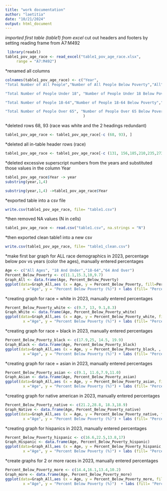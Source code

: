 ```yaml
---
title: "work documentation"
author: "laetitia"
date: "10/21/2024"
output: html_document
---
```



*imported first table (table1) from excel
*cut out headers and footers by setting reading frame from A7:M492
```r
 library(readxl)
table1_pov_age_race <- read_excel("table1_pov_age_race.xlsx", 
     range = "A7:M492")
```


*renamed all columns
```r
colnames(table1_pov_age_race) <- c("Year",
"Total Number of All People","Number of All People Below Poverty","All", 

"Total Number of People Under 18", "Number of People Under 18 Below Poverty","Under_18",

"Total Number of People 18-64","Number of People 18-64 Below Poverty","18_64", 

"Total Number of People Over 65", "Number of People Over 65 Below Poverty","Over_65"
                                   )
```



*deleted rows 68, 93 (race was white and the 2 headings redundant)
```r
table1_pov_age_race <- table1_pov_age_race[-c (68, 93), ]
```


*deleted all in-table header rows (race)
```r
table1_pov_age_race <- table1_pov_age_race[-c (131, 156,185,210,235,273,298,323,339,364,389,405,430), ]

```

*deleted excessive superscript numbers from the years and substituted those values in the column Year
```r
table1_pov_age_race$Year -> year
substring(year,1,4)

substring(year,1,4) ->table1_pov_age_race$Year
```

*exported table into a csv file
```r
write.csv(table1_pov_age_race, file= "table1.csv")
```

*then removed NA values (N in cells)
```r
table1_pov_age_race <- read.csv("table1.csv", na.strings = "N")
```

*then exported clean table1 into a new csv
```r
write.csv(table1_pov_age_race, file= "table1_clean.csv")
```



*make first bar graph for ALL race demographics in 2023, percentage below pov vs years (color the ages), manually entered percentages
```r
Age <- c("All Ages", "18 And Under","18-64","64 And Over")
Percent_Below_Poverty <- c(11.1,15.3,10,9.7)
Graph_All <- data.frame(Age, Percent_Below_Poverty)
ggplot(data=Graph_All,aes (x = Age, y = Percent_Below_Poverty, fill=Percent_Below_Poverty)) + geom_bar(stat="identity") +ylim(0,30) + theme_classic() + labs(title="Age And Poverty Levels Across All Races",
        x ="Age", y = "Percent Below Poverty (%)") + labs (fill= "Percent Below Poverty (%)")
```


*creating graph for race = white in 2023, manually entered percentages
```r

Percent_Below_Poverty_white <- c(9.7, 13, 9.1,8.3)
Graph_White <- data.frame(Age, Percent_Below_Poverty_white)
ggplot(data=Graph_All,aes (x = Age, y = Percent_Below_Poverty_white, fill= Percent_Below_Poverty_white)) + geom_bar(stat="identity") +ylim(0,30) + theme_classic() + labs(title="Age And Poverty Levels Across White Individuals",
        x ="Age", y = "Percent Below Poverty (%)") + labs (fill= "Percent Below Poverty (%)")
```
*creating graph for race = black in 2023, manually entered percentages

```r
Percent_Below_Poverty_black <- c(17.9,25, 14.5, 19.9)
Graph_Black <- data.frame(Age, Percent_Below_Poverty_black)
ggplot(data=Graph_All,aes (x = Age, y = Percent_Below_Poverty_black, , fill=Percent_Below_Poverty_black)) + geom_bar(stat="identity") +ylim(0,30) + theme_classic() + labs(title="Age And Poverty Levels Across Black Individuals",
        x ="Age", y = "Percent Below Poverty (%)") + labs (fill= "Percent Below Poverty (%)")
```



*creating graph for race = asian in 2023, manually entered percentages
```r
Percent_Below_Poverty_asian <- c(9.1, 11.6,7.9,11.0)
Graph_Asian <- data.frame(Age, Percent_Below_Poverty_asian)
ggplot(data=Graph_All,aes (x = Age, y = Percent_Below_Poverty_asian, fill=Percent_Below_Poverty_asian)) + geom_bar(stat="identity") +ylim(0,30) + theme_classic() + labs(title="Age And Poverty Levels Across Asian Individuals",
        x ="Age", y = "Percent Below Poverty (%)") + labs (fill= "Percent Below Poverty (%)")
```



*creating graph for native american in 2023, manually entered percentages
```r
Percent_Below_Poverty_native <- c(21.2,28.8, 18.3,18.9)
Graph_Native <- data.frame(Age, Percent_Below_Poverty_native)
ggplot(data=Graph_All,aes (x = Age, y = Percent_Below_Poverty_native, fill=Percent_Below_Poverty_native)) + geom_bar(stat="identity") +ylim(0,30) + theme_classic() + labs(title="Age And Poverty Levels Across Native American Individuals",
        x ="Age", y = "Percent Below Poverty (%)") + labs (fill= "Percent Below Poverty (%)")
```



*creating graph for hispanics in 2023, manually entered percentages
```r
Percent_Below_Poverty_hispanic <- c(16.6,22.5,13.8,17)
Graph_Hispanic <- data.frame(Age, Percent_Below_Poverty_hispanic)
ggplot(data=Graph_All,aes (x = Age, y = Percent_Below_Poverty_hispanic, fill= Percent_Below_Poverty_hispanic)) + geom_bar(stat="identity") +  ylim(0,30) + theme_classic() + labs(title="Age And Poverty Levels Across Hispanic Individuals",
        x ="Age", y = "Percent Below Poverty (%)") + labs (fill= "Percent Below Poverty (%)")
```


*create graphs for 2 or more races in 2023, manually entered percentages
```r
Percent_Below_Poverty_more <- c(14.4,16.1,13.4,10.2)
Graph_more <- data.frame(Age, Percent_Below_Poverty_more)
ggplot(data=Graph_All,aes (x = Age, y = Percent_Below_Poverty_more, fill=Percent_Below_Poverty_more)) + geom_bar(stat="identity") +  ylim(0,30) + theme_classic() + labs(title="Age And Poverty Levels Across Individuals Of More Than 1 Race",
        x ="Age", y = "Percent Below Poverty (%)")  + labs (fill= "Percent Below Poverty (%)")
```
